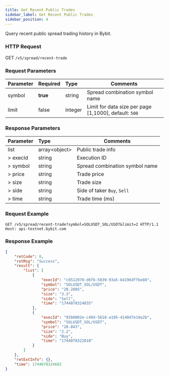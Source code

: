 ```yaml
---
title: Get Recent Public Trades
sidebar_label: Get Recent Public Trades
sidebar_position: 4
---
```


Query recent public spread trading history in Bybit.

### HTTP Request
GET `/v5/spread/recent-trade`

### Request Parameters
| Parameter | Required | Type | Comments|
|:----- |:-------|:-----|------ |
|symbol |**true** |string |Spread combination symbol name|
|limit |false |integer |Limit for data size per page [1,1000], default: `500`|

### Response Parameters
| Parameter | Type | Comments|
|:----- |:-----|----- |
|list |array&lt;object&gt; |Public trade info|
|> execId |string |Execution ID |
|> symbol |string |Spread combination symbol name|
|> price |string |Trade price |
|> size |string |Trade size |
|> side |string |Side of taker `Buy`, `Sell`|
|> time |string |Trade time (ms) |

### Request Example
```http
GET /v5/spread/recent-trade?symbol=SOLUSDT_SOL/USDT&limit=2 HTTP/1.1
Host: api-testnet.bybit.com
```

### Response Example

```json
{
    "retCode": 0,
    "retMsg": "Success",
    "result": {
        "list": [
            {
                "execId": "c8512970-d6fb-5039-93a5-b4196dffbe88",
                "symbol": "SOLUSDT_SOL/USDT",
                "price": "20.2805",
                "size": "3.3",
                "side": "Sell",
                "time": "1744078324035"
            },
            {
                "execId": "92b0002e-c49d-5618-a195-4140d7e10a2b",
                "symbol": "SOLUSDT_SOL/USDT",
                "price": "20.843",
                "size": "2.2",
                "side": "Buy",
                "time": "1744078322010"
            }
        ]
    },
    "retExtInfo": {},
    "time": 1744078324682
}
```
